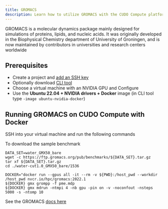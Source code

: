 ```yaml
---
title: GROMACS
description: Learn how to utilize GROMACS with the CUDO Compute platform.
---
```


GROMACS is a molecular dynamics package mainly designed for simulations of proteins, lipids, and nucleic acids. It was
originally developed in the Biophysical Chemistry department of University of Groningen, and is now maintained by
contributors in universities and research centers worldwide

## Prerequisites

- Create a project and [add an SSH key](/docs/tutorials/how-to-generate-ssh-keys)
- Optionally download [CLI tool](/cli-tool)
- Choose a virtual machine with an NVIDIA GPU and Configure
- Use the **Ubuntu 22.04 + NVIDIA drivers + Docker** image (in CLI tool type `-image ubuntu-nvidia-docker`)

## Running GROMACS on CUDO Compute with Docker

SSH into your virtual machine and run the following commands

To download the sample benchmark

```shell
DATA_SET=water_GMX50_bare
wget -c https://ftp.gromacs.org/pub/benchmarks/${DATA_SET}.tar.gz
tar xf ${DATA_SET}.tar.gz
cd ./water-cut1.0_GMX50_bare/1536
```

```shell
DOCKER="docker run --gpus all -it --rm -v ${PWD}:/host_pwd --workdir /host_pwd nvcr.io/hpc/gromacs:2022.1
${DOCKER} gmx grompp -f pme.mdp
${DOCKER} gmx mdrun -ntmpi 4 -nb gpu -pin on -v -noconfout -nsteps 5000 -s -ntomp 10
```

See the GROMACS [docs here](https://manual.gromacs.org/documentation/)

